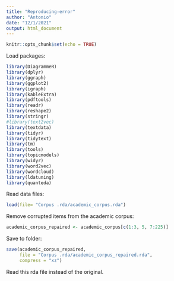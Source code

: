 ```yaml
---
title: "Reproducing-error"
author: "Antonio"
date: "12/1/2021"
output: html_document
---
```


```r
knitr::opts_chunk$set(echo = TRUE)
```

Load packages:
```r
library(DiagrammeR)
library(dplyr)
library(ggraph)
library(ggplot2)
library(igraph)
library(kableExtra)
library(pdftools)
library(readr)
library(reshape2)
library(stringr)
#library(text2vec)
library(textdata)
library(tidyr)
library(tidytext)
library(tm)
library(tools)
library(topicmodels)
library(widyr)
library(word2vec)
library(wordcloud)
library(ldatuning)
library(quanteda)
```

Read data files:
```r
load(file= "Corpus .rda/academic_corpus.rda")
```

Remove corrupted items from the academic corpus:
```r
academic_corpus_repaired <- academic_corpus[c(1:3, 5, 7:225)]
```

Save to folder:
```r
save(academic_corpus_repaired,
     file = "Corpus .rda/academic_corpus_repaired.rda", 
     compress = "xz")
```

Read this rda file instead of the original.